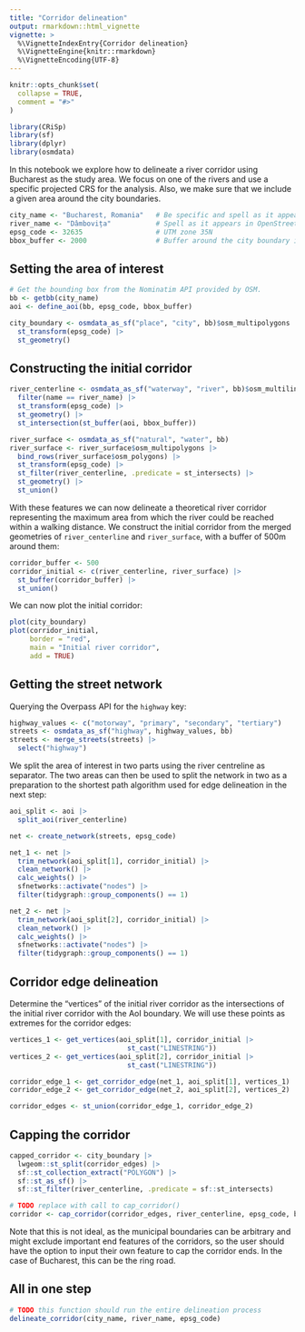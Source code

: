 ```yaml
---
title: "Corridor delineation"
output: rmarkdown::html_vignette
vignette: >
  %\VignetteIndexEntry{Corridor delineation}
  %\VignetteEngine{knitr::rmarkdown}
  %\VignetteEncoding{UTF-8}
---
```


```r
knitr::opts_chunk$set(
  collapse = TRUE,
  comment = "#>"
)
```

```r
library(CRiSp)
library(sf)
library(dplyr)
library(osmdata)
```

In this notebook we explore how to delineate a river corridor using Bucharest as the study area. We focus on one of the rivers and use a specific projected CRS for the analysis. Also, we make sure that we include a given area around the city boundaries.

```r
city_name <- "Bucharest, Romania"   # Be specific and spell as it appears in OSM
river_name <- "Dâmbovița"           # Spell as it appears in OpenStreetMap
epsg_code <- 32635                  # UTM zone 35N
bbox_buffer <- 2000                 # Buffer around the city boundary in meters
```

## Setting the area of interest

```r
# Get the bounding box from the Nominatim API provided by OSM.
bb <- getbb(city_name)
aoi <- define_aoi(bb, epsg_code, bbox_buffer)
```

```r
city_boundary <- osmdata_as_sf("place", "city", bb)$osm_multipolygons |>
  st_transform(epsg_code) |>
  st_geometry()
```

## Constructing the initial corridor

```r
river_centerline <- osmdata_as_sf("waterway", "river", bb)$osm_multilines |>
  filter(name == river_name) |>
  st_transform(epsg_code) |>
  st_geometry() |>
  st_intersection(st_buffer(aoi, bbox_buffer))

river_surface <- osmdata_as_sf("natural", "water", bb)
river_surface <- river_surface$osm_multipolygons |>
  bind_rows(river_surface$osm_polygons) |>
  st_transform(epsg_code) |>
  st_filter(river_centerline, .predicate = st_intersects) |>
  st_geometry() |>
  st_union()
```

With these features we can now delineate a theoretical river corridor representing the maximum area from which the river could be reached within a walking distance. We construct the initial corridor from the merged geometries of `river_centerline` and `river_surface`, with a buffer of 500m around them:

```r
corridor_buffer <- 500
corridor_initial <- c(river_centerline, river_surface) |>
  st_buffer(corridor_buffer) |>
  st_union()
```

We can now plot the initial corridor:

```r
plot(city_boundary)
plot(corridor_initial,
     border = "red",
     main = "Initial river corridor",
     add = TRUE)
```

## Getting the street network

Querying the Overpass API for the `highway` key:

```r
highway_values <- c("motorway", "primary", "secondary", "tertiary")
streets <- osmdata_as_sf("highway", highway_values, bb)
streets <- merge_streets(streets) |>
  select("highway")
```

We split the area of interest in two parts using the river centreline as separator. The two areas can then be used to split the network in two as a preparation to the shortest path algorithm used for edge delineation in the next step:

```r
aoi_split <- aoi |>
  split_aoi(river_centerline)

net <- create_network(streets, epsg_code)

net_1 <- net |>
  trim_network(aoi_split[1], corridor_initial) |>
  clean_network() |>
  calc_weights() |>
  sfnetworks::activate("nodes") |>
  filter(tidygraph::group_components() == 1)

net_2 <- net |>
  trim_network(aoi_split[2], corridor_initial) |>
  clean_network() |>
  calc_weights() |>
  sfnetworks::activate("nodes") |>
  filter(tidygraph::group_components() == 1)
```

## Corridor edge delineation

Determine the "vertices" of the initial river corridor as the intersections of the initial river corridor with the AoI boundary. We will use these points as extremes for the corridor edges:

```r
vertices_1 <- get_vertices(aoi_split[1], corridor_initial |>
                             st_cast("LINESTRING"))
vertices_2 <- get_vertices(aoi_split[2], corridor_initial |>
                             st_cast("LINESTRING"))
```

```r
corridor_edge_1 <- get_corridor_edge(net_1, aoi_split[1], vertices_1)
corridor_edge_2 <- get_corridor_edge(net_2, aoi_split[2], vertices_2)

corridor_edges <- st_union(corridor_edge_1, corridor_edge_2)
```

## Capping the corridor

```r
capped_corridor <- city_boundary |>
  lwgeom::st_split(corridor_edges) |>
  sf::st_collection_extract("POLYGON") |>
  sf::st_as_sf() |>
  sf::st_filter(river_centerline, .predicate = sf::st_intersects)

# TODO replace with call to cap_corridor()
corridor <- cap_corridor(corridor_edges, river_centerline, epsg_code, bb)
```

Note that this is not ideal, as the municipal boundaries can be arbitrary and might exclude important end features of the corridors, so the user should have the option to input their own feature to cap the corridor ends. In the case of Bucharest, this can be the ring road.

## All in one step

```r
# TODO this function should run the entire delineation process
delineate_corridor(city_name, river_name, epsg_code)
```

